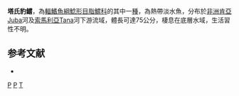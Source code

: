 {{Speciesbox 
| taxon = Pardiglanis tarabinii
| status = DD
| status_system= IUCN3.1
| authority = [[Poll|Poll]], [[Lanza|Lanza]] & [[Romoli_Sassi|Romoli Sassi]], 1972
| synonyms = *''Clarotes tarabinii'', Poll, Lanza & Romoli Sassi, 1972
}}

'''塔氏豹鱨'''，為[[輻鰭魚綱|輻鰭魚綱]][[鯰形目|鯰形目]][[脂鱨科|脂鱨科]]的其中一[[種|種]]，為熱帶淡水魚，分布於[[非洲|非洲]][[肯亞|肯亞]]Juba河及[[索馬利亞|索馬利亞]]Tana河下游流域，體長可達75公分，棲息在底層水域，生活習性不明。

==参考文献==
*{{FishBase_species|genus=Pardiglanis|species=tarabinii|year=2015|month=6}}

{{Taxonbar}}

[[Category:1972年描述的鱼类|P]]
[[Category:IUCN红色名录数据缺乏物种|P]]
[[Category:豹鱨屬|T]]